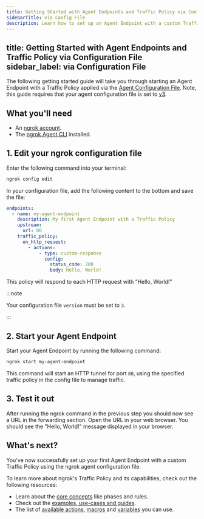 ```yaml
---
title: Getting Started with Agent Endpoints and Traffic Policy via Configuration File
sidebarTitle: via Config File
description: Learn how to set up an Agent Endpoint with a custom Traffic Policy using the ngrok agent configuration file.
---
```


title: Getting Started with Agent Endpoints and Traffic Policy via Configuration File
sidebar_label: via Configuration File
---

The following getting started guide will take you through starting an Agent Endpoint with a Traffic Policy applied via the [Agent Configuration File](/agent/config/). Note, this guide requires that your agent configuration file is set to [v3](/agent/config/v3).

## What you'll need

- An [ngrok account](https://dashboard.ngrok.com/).
- The [ngrok Agent CLI](https://ngrok.com/download) installed.

## 1. Edit your ngrok configuration file

Enter the following command into your terminal:

```bash
ngrok config edit
```

In your configuration file, add the following content to the bottom and save the file:

```yaml
endpoints:
  - name: my-agent-endpoint
    description: My first Agent Endpoint with a Traffic Policy
    upstream:
      url: 80
    traffic_policy:
      on_http_request:
        - actions:
            - type: custom-response
              config:
                status_code: 200
                body: Hello, World!
```

This policy will respond to each HTTP request with “Hello, World!"

:::note

Your configuration file `version` must be set to `3`.

:::

## 2. Start your Agent Endpoint

Start your Agent Endpoint by running the following command:

```bash
ngrok start my-agent-endpoint
```

This command will start an HTTP tunnel for port `80`, using the specified traffic policy in the config file to manage traffic.

## 3. Test it out

After running the ngrok command in the previous step you should now see a URL in the forwarding section. Open the URL in your web browser. You should see the "Hello, World!" message displayed in your browser.

## What's next?

You've now successfully set up your first Agent Endpoint with a custom Traffic Policy using the ngrok agent configuration file.

To learn more about ngrok's Traffic Policy and its capabilities, check out the following resources:

- Learn about the [core concepts](/traffic-policy/concepts/) like phases and rules.
- Check out the [examples, use-cases and guides](/traffic-policy/examples/a-b-tests/).
- The list of [available actions](/traffic-policy/actions/), [macros](/traffic-policy/macros/) and [variables](/traffic-policy/variables/) you can use.
